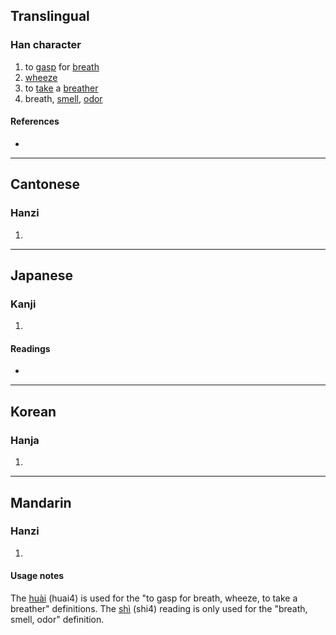 {{character info/new}}
==Translingual==

===Han character===
{{Han char|rn=30|rad=口|as=06|sn=9|four=62064|canj=RHJR|ids=⿰口舌}}

# to [[gasp]] for [[breath]]
# [[wheeze]]
# to [[take]] a [[breather]]
# breath, [[smell]], [[odor]]

====References====
* {{Han ref|kx=0187.140|dkj=03558|dj=0406.150|hdz=10617.060|uh=54B6|ud=21686|bh=CE45|bd=52805}}

----

==Cantonese==

===Hanzi===
{{yue-hanzi|jyut=|y=si6}}

# {{defn|lang=yue|sort=口06}}

----

==Japanese==

===Kanji===
{{ja-kanji|grade=|rs=口06}}

# {{defn|lang=ja|sort=口06}}

====Readings====
* {{ja-readings|on=[[くうい]] (kūi), [[け]] (ke), [[くつ]] (kutsu), [[けち]] (kechi), [[くう]] (kū), [[げ]] (ge), [[しじ]] (shiji)|kun=[[いき]] (iki), [[ねぶる]] (neburu)}}

----

==Korean==

===Hanja===
{{ko-hanja|hangeul=[[시]], [[활]]|rv=si, hwal|mr=si, hwal}}

# {{defn|lang=ko|sort=口06}}

----

==Mandarin==

===Hanzi===
{{cmn-hanzi|pin=[[huài]] ([[huai4]]), [[shì]] ([[shi4]])|wg=huai<sup>4</sup>, shih<sup>4</sup>}}

# {{defn|lang=cmn|sort=口06}}

====Usage notes====
The [[huài]] (huai4) is used for the "to gasp for breath, wheeze, to take a breather" definitions. The [[shì]] (shi4) reading is only used for the "breath, smell, odor" definition.